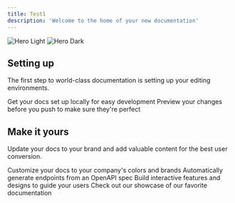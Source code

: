 ```yaml
---
title: Test1
description: 'Welcome to the home of your new documentation'
---
```


<img
  className="block dark:hidden"
  src="/images/hero-light.svg"
  alt="Hero Light"
/>
<img
  className="hidden dark:block"
  src="/images/hero-dark.svg"
  alt="Hero Dark"
/>

## Setting up

The first step to world-class documentation is setting up your editing environments.

<CardGroup cols={2}>
  <Card
    title="Edit Your Docs"
    icon="pen-to-square"
    href="https://mintlify.com/docs/quickstart"
  >
    Get your docs set up locally for easy development
  </Card>
  <Card
    title="Preview Changes"
    icon="image"
    href="https://mintlify.com/docs/development"
  >
    Preview your changes before you push to make sure they're perfect
  </Card>
</CardGroup>

## Make it yours

Update your docs to your brand and add valuable content for the best user conversion.

<CardGroup cols={2}>
  <Card
    title="Customize Style"
    icon="palette"
    href="https://mintlify.com/docs/settings/global"
  >
    Customize your docs to your company's colors and brands
  </Card>
  <Card
    title="Reference APIs"
    icon="code"
    href="https://mintlify.com/docs/api-playground/openapi"
  >
    Automatically generate endpoints from an OpenAPI spec
  </Card>
  <Card
    title="Add Components"
    icon="screwdriver-wrench"
    href="https://mintlify.com/docs/components/accordion"
  >
    Build interactive features and designs to guide your users
  </Card>
  <Card
    title="Get Inspiration"
    icon="stars"
    href="https://mintlify.com/customers"
  >
    Check out our showcase of our favorite documentation
  </Card>
</CardGroup>
